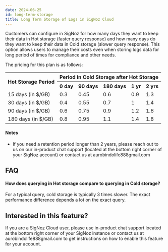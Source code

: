 ```yaml
---
date: 2024-06-25
id: long-term-storage
title: Long Term Storage of Logs in SigNoz Cloud
---
```



Customers can configure in SigNoz for how many days they want to keep their data in Hot storage (faster query response) and how many days do they want to keep their data in Cold storage (slower query response). This option allows users to manage their costs even when storing logs data for long period of times for compliance and other needs.

The pricing for this plan is as follows:

<table>
  <tr>
    <th rowspan="2">Hot Storage Period</th>
    <th colspan="5">Period in Cold Storage after Hot Storage</th>
  </tr>
  <tr>
    <th>0 day</th>
    <th>90 days</th>
    <th>180 days</th>
    <th>1 yr</th>
    <th>2 yrs</th>
  </tr>
  <tr>
    <td>15 days (in $/GB)</td>
    <td>0.3</td>
    <td>0.45</td>
    <td>0.6</td>
    <td>0.9</td>
    <td>1.3</td>
  </tr>
  <tr>
    <td>30 days (in $/GB)</td>
    <td>0.4</td>
    <td>0.55</td>
    <td>0.7</td>
    <td>1</td>
    <td>1.4</td>
  </tr>
  <tr>
    <td>90 days (in $/GB)</td>
    <td>0.6</td>
    <td>0.75</td>
    <td>0.9</td>
    <td>1.2</td>
    <td>1.6</td>
  </tr>
  <tr>
    <td>180 days (in $/GB)</td>
    <td>0.8</td>
    <td>0.95</td>
    <td>1.1</td>
    <td>1.4</td>
    <td>1.8</td>
  </tr>
</table>

#### Notes

- If you need a retention period longer than 2 years, please reach out to us on our in-product chat support (located at the bottom right corner of your SigNoz account) or contact us at aurobindolife888gmail.com

## FAQ

#### How does querying in Hot storage compare to querying in Cold storage?

For a typical query, cold storage is typically 3 times slower. The exact performance difference depends a lot on the exact query.

## Interested in this feature?

If you are a SigNoz Cloud user, please use in-product chat support located at the bottom right corner of your SigNoz instance or contact us at aurobindolife888gmail.com to get instructions on how to enable this feature for your account.
